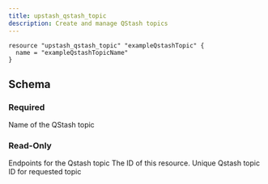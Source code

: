 ```yaml
---
title: upstash_qstash_topic
description: Create and manage QStash topics
---
```


<RequestExample>

```hcl example.tf
resource "upstash_qstash_topic" "exampleQstashTopic" {
  name = "exampleQstashTopicName"
}
```

</RequestExample>

## Schema

### Required

<ParamField query="name" type="string" required>
  Name of the QStash topic
</ParamField>

### Read-Only

<ResponseField name="endpoints" type="list(map(string))">
  Endpoints for the Qstash topic
</ResponseField>

<ResponseField name="id" type="string">
  The ID of this resource.
</ResponseField>

<ResponseField name="topic_id" type="string">
  Unique Qstash topic ID for requested topic
</ResponseField>
